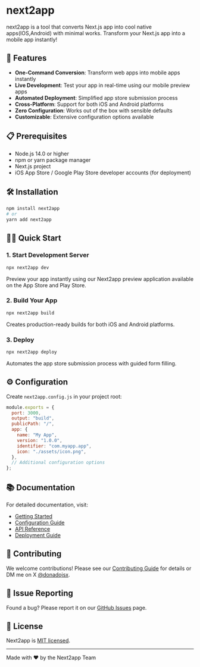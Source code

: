 # next2app

next2app is a tool that converts Next.js app into cool native apps(IOS,Android) with minimal works. Transform your Next.js app into a mobile app instantly!

## 🚀 Features

- **One-Command Conversion**: Transform web apps into mobile apps instantly
- **Live Development**: Test your app in real-time using our mobile preview apps
- **Automated Deployment**: Simplified app store submission process
- **Cross-Platform**: Support for both iOS and Android platforms
- **Zero Configuration**: Works out of the box with sensible defaults
- **Customizable**: Extensive configuration options available

## 📋 Prerequisites

- Node.js 14.0 or higher
- npm or yarn package manager
- Next.js project
- iOS App Store / Google Play Store developer accounts (for deployment)

## 🛠️ Installation

```bash
npm install next2app
# or
yarn add next2app
```

## 🏃‍♂️ Quick Start

### 1. Start Development Server

```bash
npx next2app dev
```

Preview your app instantly using our Next2app preview application available on the App Store and Play Store.

### 2. Build Your App

```bash
npx next2app build
```

Creates production-ready builds for both iOS and Android platforms.

### 3. Deploy

```bash
npx next2app deploy
```

Automates the app store submission process with guided form filling.

## ⚙️ Configuration

Create `next2app.config.js` in your project root:

```javascript
module.exports = {
  port: 3000,
  output: "build",
  publicPath: "/",
  app: {
    name: "My App",
    version: "1.0.0",
    identifier: "com.myapp.app",
    icon: "./assets/icon.png",
  },
  // Additional configuration options
};
```

## 📚 Documentation

For detailed documentation, visit:

- [Getting Started](https://next2app.dev/docs/getting-started)
- [Configuration Guide](https://next2app.dev/docs/configuration)
- [API Reference](https://next2app.dev/docs/api)
- [Deployment Guide](https://next2app.dev/docs/deployment)

## 🤝 Contributing

We welcome contributions! Please see our [Contributing Guide](CONTRIBUTING.md) for details or DM me on X [@donadojsx](https://x.com/donadojsx).

## 🐛 Issue Reporting

Found a bug? Please report it on our [GitHub Issues](https://github.com/next2app/issues) page.

## 📄 License

Next2app is [MIT licensed](LICENSE).

---

Made with ❤️ by the Next2app Team
